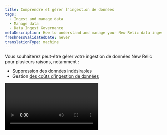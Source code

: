 ```yaml
---
title: Comprendre et gérer l'ingestion de données
tags:
  - Ingest and manage data
  - Manage data
  - Data Ingest Governance
metaDescription: How to understand and manage your New Relic data ingest.
freshnessValidatedDate: never
translationType: machine
---
```


Vous souhaiterez peut-être gérer votre ingestion de données New Relic pour plusieurs raisons, notamment :

* Suppression des données indésirables
* Gestion [des coûts d&apos;ingestion de données](/docs/accounts/accounts-billing/new-relic-one-pricing-billing/data-ingest-billing)

<Video type="wistia" id="b9j1111pif" />

## UId&apos;ingestion de données [#ui]

L&apos;onglet <DNT>**Data ingestion**</DNT> est situé dans l&amp;apos; [UIde gestion des données](/docs/data-apis/manage-data/manage-your-data). L&amp;apos;UI d&amp;apos;ingestion de données affiche un résumé de votre utilisation par source de données. Pour les organisations avec plusieurs comptes, vous pouvez également afficher l&amp;apos;utilisation de comptes spécifiques.

<img title="Data ingest UI" alt="Data ingest UI" src="/images/accounts_screenshot-full_data-ingest-UI.webp" />

<figcaption>
  Dans le [menu utilisateur](/docs/accounts/accounts-billing/general-account-settings/intro-account-settings), sélectionnez <DNT>**Manage your data**</DNT>.
</figcaption>

Pour des définitions détaillées des métriques présentées dans le graphique, voir [Sources d’ingestion de données](#sources-list).

Pour voir la requête NRQL sous-jacente utilisée pour créer ce graphique, cliquez sur <DNT>**View NRQL**</DNT>.

Pour une vidéo montrant une brève visite de cette interface utilisateur d&apos;administration et d&apos;autres, voir [Paramètres du compte](/docs/accounts/accounts-billing/general-account-settings/intro-account-settings/#video-tour).

### Obtenez plus de détails [#detail]

Pour obtenir plus de détails sur une source de données spécifique affichée dans le graphique, passez la souris sur la bande dans le graphique et cliquez dessus. Une fenêtre modale s&apos;ouvrira, comme indiqué dans l&apos;image ci-dessous.

<img title="Ingest chart data source details" alt="screenshot of details page for a data source" src="/images/accounts_screenshot-crop_facet-usage-data.webp" />

<figcaption>
  Lorsque vous cliquez sur une bande dans le graphique d&apos;ingestion, vous obtenez plus de détails sur ces données.
</figcaption>

Pour quelques détails techniques sur la façon dont le graphique affiche les données et le message d&apos;erreur, voir [Détails du graphique](#technical-details-chart).

## Estimer l&apos;ingestion future de données [#estimate]

Si vous essayez d&apos;estimer l&apos;ingestion future de données, consultez cet [article de blog sur l&apos;estimation de l&apos;ingestion](https://newrelic.com/blog/nerdlog/estimate-data-cost).

## Gérer l&apos;ingestion et éviter les pics d&apos;ingestion [#manage]

La manière dont vous gérez vos données New Relic dépendra de nombreux facteurs spécifiques à votre organisation et à vos besoins. Cela dit, voici quelques conseils généraux pour gérer l’ingestion de données et éviter les pics inattendus :

* <DNT>**Assign team members.**</DNT> Désignez des membres de l&amp;apos;équipe qui seront chargés de vérifier votre ingestion à une cadence donnée et de la gérer. Assurez-vous qu&amp;apos;ils comprennent les [facteurs de facturation liés aux données](/docs/accounts/accounts-billing/new-relic-one-pricing-billing/data-ingest-billing), y compris ce qui est et n&amp;apos;est pas comptabilisé dans la facturation.
* <DNT>**Get to know your data.**</DNT> Prenez le temps de vous familiariser avec vos données. Apprenez à connaître ses flux et reflux et à comprendre d’où il vient.
* <DNT>**Monitor when you make significant changes.**</DNT> Lorsque vous activez pour la première fois un nouvel outil de reporting de données, ou lorsque vous mettez à niveau un agent ou une intégration, ou lorsque vous apportez une modification importante à votre système, vous devez monitorer votre ingestion pour vous assurer qu&amp;apos;il n&amp;apos;y a pas de pic inattendu de données.
* <DNT>**Set up alerts.**</DNT> Si vous êtes préoccupé par des scénarios spécifiques provoquant des pics soudains dans l&amp;apos;ensemble de données, créez une condition d&amp;apos;alerte pour vous avertir si cela se produit. Pour obtenir des conseils à ce sujet, consultez [Utilisation requête](/docs/accounts/accounts-billing/new-relic-one-pricing-billing/usage-queries-alerts).

### Réduire l&apos;ingestion [#adjust-ingest]

Vous trouverez ci-dessous quelques conseils sur les approches courantes adoptées par les clients New Relic pour réduire l&apos;ingestion de données qui ne leur sont pas utiles.

Toutes les solutions New Relic disposent de différentes options de configuration qui vous permettent de contrôler la manière dont les données sont signalées à New Relic. Ci-dessous, nous avons quelques méthodes populaires pour réduire l&apos;ingestion de données, mais pour en savoir plus sur toutes les options disponibles, nous vous recommandons de lire la documentation des outils spécifiques que vous utilisez.

<CollapserGroup>
  <Collapser id="adjust-apm-ingest" title="Gérer l'ingestion APM">
    Les options permettant d’ajuster les données <InlinePopover type="apm" />incluent :

    * Configurer le taux d&apos;échantillonnage pour l&apos;événement de transaction. Voir les configurations d&apos;agent pour [Java](/docs/agents/java-agent/configuration/java-agent-configuration-config-file#Transaction_Events), [.Net](/docs/apm/agents/net-agent/configuration/net-agent-configuration), [Go](/docs/apm/agents/go-agent/configuration/go-agent-configuration#transaction-events-settings), [NodeJS](/docs/apm/agents/nodejs-agent/installation-configuration/nodejs-agent-configuration), [PHP](/docs/apm/agents/php-agent/configuration/php-agent-configuration), [Python](/docs/apm/agents/python-agent/configuration/python-agent-configuration) ou [Ruby](/docs/apm/agents/ruby-agent/configuration/ruby-agent-configuration).
    * Ajuster [l&apos;échantillonnage de traces distribuées](/docs/distributed-tracing/concepts/how-new-relic-distributed-tracing-works)
    * Optimiser [l&apos;instrumentation personnalisée](/docs/apm/agents/manage-apm-agents/agent-data/custom-instrumentation) et/ou [les métriques personnalisées](/docs/apm/agents/manage-apm-agents/agent-data/collect-custom-metrics).
    * Gérer [les logs en contexte](/docs/logs/logs-context/get-started-logs-context).
  </Collapser>

  <Collapser id="adjust-infra-ingest" title="Gérer l'ingestion d'infrastructure">
    Les options d’ajustement des données d’infrastructure incluent :

    * Ajustez [le taux d&apos;échantillonnage](/docs/infrastructure/install-infrastructure-agent/configuration/infrastructure-agent-configuration-settings#samples-variables) pour le réseau, le stockage et l&amp;apos;événement système.

    * [Désactiver les métriques de processus](/docs/infrastructure/install-infrastructure-agent/configuration/infrastructure-agent-configuration-settings/#enable-process-metrics).

    * Ajuster l&apos;intervalle d&apos;interrogation :

      * Pour l&apos;intégration cloud: [Ajustez le sondage](/docs/infrastructure/infrastructure-integrations/cloud-integrations/configure-polling-frequency-data-collection-cloud-integrations).
      * Pour [une intégration sur hôte](/docs/infrastructure/host-integrations/get-started/introduction-host-integrations): ajuster la configuration d&amp;apos;une intégration .

    * [Contrôler le reporting d&apos;attributs spécifiques](/docs/infrastructure/install-infrastructure-agent/configuration/infrastructure-agent-configuration-settings/#include-matching-metrics).

    * Gérer [l&apos;intégration des événementsKubernetes ](/docs/kubernetes-pixie/kubernetes-integration/kubernetes-events/install-kubernetes-events-integration/#install).
  </Collapser>

  <Collapser id="adjust-log-ingest" title="Gérer l'ingestion log">
    Les options de réglage de l’ingestion des données log incluent :

    * [Logs automatiques en contexte](/docs/logs/logs-context/disable-automatic-logging): Désactivez ou activez via l&amp;apos;UI ou l&amp;apos;API, ou ajustez les paramètres configuration côté client.
    * [Transfert de données de log](/docs/logs/forward-logs/enable-log-management-new-relic): un log non filtré peut parfois entraîner le signalement d&amp;apos;une grande quantité de données log . Vous pouvez ajuster log configuration la du redirecteur de pour filtrer les événements de log du logcôté de l&amp;apos;envoi .
    * [Supprimer les données log ](/docs/logs/ui-data/drop-data-drop-filter-rules): gérez l&amp;apos;ingestion de données via l&amp;apos;UI ou l&amp;apos;API.
  </Collapser>

  <Collapser id="drop-data" title="Supprimer les données">
    Lors de l&apos;ingestion, nous appliquons des règles de suppression des données afin que vous ne soyez pas facturé pour des données inutiles. Mais vous pouvez également définir vos propres [règles de suppression des données](/docs/accounts/accounts/data-management/drop-data-using-nerdgraph).
  </Collapser>

  <Collapser id="npm" title="Gérer les données du réseau monitoring">
    Pour des augmentations inattendues des [données du réseaumonitoring ](/docs/network-performance-monitoring/get-started/npm-introduction), vous pouvez envisager d&amp;apos;ajuster l&amp;apos;intervalle d&amp;apos;interrogation.
  </Collapser>

  <Collapser id="disable" title="Désactiver ou supprimer les outils monitoring">
    Si vous avez des agents ou des intégrations dont vous ne voulez pas du tout, vous pouvez désinstaller/supprimer ces outils. Pour obtenir des instructions, consultez la documentation spécifique à cet outil. Gardez à l’esprit que si vous pensez qu’il y a une chance que vous utilisiez cet outil à l’avenir, le désactiver simplement peut être une meilleure solution que le désinstaller complètement.
  </Collapser>
</CollapserGroup>

## Sources d&apos;ingestion de données [#sources-list]

Le graphique [UId&apos;ingestion de données](#data-ingest-ui) vous montre une répartition de haut niveau de votre utilisation de données facturables. Le tableau ci-dessous explique ces sources. Dans ce tableau, « groupe métrique d&amp;apos;utilisation » fait référence à la valeur de l&amp;apos;attribut `usageMetric` de cette source sur l&amp;apos;événement `NrConsumption` .

<CollapserGroup>
  <Collapser id="metrics" title="Métriques">
    Dans le graphique d&apos;ingestion de données, <DNT>**Metrics**</DNT> est une combinaison de deux types de métriques : [les données d&apos;intervalle de temps métrique](/docs/data-apis/understand-data/new-relic-data-types/#timeslice-data) et [les métriques dimensionnelles](/docs/data-apis/understand-data/new-relic-data-types/#dimensional-metrics).

    Groupe métrique d&apos;utilisation : `MetricsBytes`.

    les données d&apos;intervalle de temps métrique sont en moyenne par périodes d&apos;une heure après huit jours. Après 90 jours, les données métriques permanentes continuent d&apos;être stockées par périodes d&apos;une heure. Nous stockons actuellement les données métriques brutes pendant 30 jours.

    Vous êtes uniquement facturé pour le volume d’ingestion initial. Vous n&apos;êtes pas facturé pour les cumuls ultérieurs.
  </Collapser>

  <Collapser id="apm" title="Événement APM">
    Cela inclut [les événements APM](/docs/insights/insights-data-sources/default-data/apm-default-events-insights), comme `Transaction` et `TransactionError`.

    Groupe métrique d&apos;utilisation : `ApmEventsBytes`.
  </Collapser>

  <Collapser id="infra" title="Infrastructure">
    Il existe plusieurs types de [monitoring des données liées infrastructure](/docs/infrastructure/manage-your-data/data-instrumentation/default-infrastructure-events).

    ### infrastructures hôtes

    Ces données sont signalées via les événements `SystemSample`, `NetworkSample` et `StorageSample` .

    Le groupe métrique d&apos;utilisation est `InfraHostBytes`.

    Informations relatives à vos serveurs et machines virtuelles provenant des agents d&apos;infrastructure, y compris les données de stockage et de réseau.

    ### Processus d&apos;infrastructure

    Ces données sont stockées dans l&apos;événement `ProcessSample` .

    Le groupe métrique d&apos;utilisation est `InfraProcessBytes`.

    Données relatives à chaque processus exécuté sur les hôtes exécutant l&apos;agent d&apos;infrastructure. Cette fonctionnalité est désactivée par défaut. Pour plus d&apos;informations, voir [Processus métriques](/docs/infrastructure/install-infrastructure-agent/configuration/infrastructure-agent-configuration-settings/#enable-process-metrics).

    ### Intégration des infrastructures

    Groupe métrique d&apos;utilisation : `InfraIntegrationBytes`.

    Données de performances liées aux applications et aux services, généralement gérées par les clients, y compris les données liées au conteneur Docker, aux services Windows, aux contrôles Nagios et à l&apos;intégration cloud tels que les services gérés dans AWS, Azure et GCP.
  </Collapser>

  <Collapser id="logging" title="Enregistrement">
    Inclut le log et toute partition de données personnalisée `Log_<value>` existante.

    Le groupe métrique d&apos;utilisation est `LoggingBytes`.

    Les enregistrements de log sont stockés sur le [type de données`Log` ](/docs/data-apis/understand-data/new-relic-data-types/#log-data)par défaut. Des partitions de données personnalisées supplémentaires créeront de nouveaux types de données, qui sont toujours préfixés par `Log_` et sont comptabilisés comme faisant partie de l&amp;apos;ensemble global des données log stockées.

    Avec `LogExtendedRecord`, les messages de log de plus de 4 Ko sont divisés en plusieurs événements qui, si nécessaire, sont assemblés pour afficher le message d&amp;apos;origine ; cela réduit la taille des données du message. Pour en savoir plus sur la manière dont ces données sont stockées, consultez [notre documentation sur les blobs de logs](/docs/logs/log-management/ui-data/long-logs-blobs).
  </Collapser>

  <Collapser id="custom-events" title="Événements personnalisés">
    Ces données proviennent de votre [événement personnalisé](/docs/insights/insights-data-sources/custom-data/report-custom-event-data).

    Le groupe métrique d&apos;utilisation est `CustomEventsBytes`.
  </Collapser>

  <Collapser id="mobile" title="Événement mobile">
    [Événement mobile](/docs/insights/insights-data-sources/default-data/mobile-default-events-insights), y compris l&amp;apos;événement général `Mobile`, `MobileRequestError`, `MobileBreadcrumb`, `MobileSession`, `MobileHandledException`, `MobileCrash`, `MobileRequest` et `MobileJavaScriptError`.

    Groupe métrique d&apos;utilisation : `MobileEventsBytes`.
  </Collapser>

  <Collapser id="tracing" title="Tracé">
    Cela inclut le [type de données`Span` ](/docs/data-apis/understand-data/new-relic-data-types/#trace-data)et `SpanEvent` d&amp;apos;OpenTelemetry.

    Le groupe métrique d&apos;utilisation est `TracingBytes`.

    `DistributedTraceSummary` événement ne compte pas dans l’ingestion.
  </Collapser>

  <Collapser id="browser" title="Browser events">
    Il s&apos;agit de [<InlinePopover type="browser" />événement](/docs/insights/insights-data-sources/default-data/browser-default-events-insights), y compris l&amp;apos;espace de nommage de `Browser`, `Browser:EventLog`, `Browser:JSErrors` et `PcvPerf` (timing PageView).

    Le groupe métrique d&apos;utilisation est `BrowserEventsBytes`.
  </Collapser>

  <Collapser id="lambda" title="Lambda">
    Ce sont [des événementsAWS Lambda ](/docs/serverless-function-monitoring/aws-lambda-monitoring/ui-data/understand-lambda-data-structure).

    Le groupe métrique d&apos;utilisation est `ServerlessBytes`.
  </Collapser>

  <Collapser id="change-tracking-ingest" title="Suivi des changements">
    L&apos;activité de suivi des changements est stockée dans l&apos;espace de nommage <DNT>**Deployment**</DNT> . Les modifications individuelles que vous suivez représentent en moyenne environ 200 à 250 octets par rapport à votre ingestion.
  </Collapser>

  <Collapser id="security-bytes-ingest" title="Sécurité">
    Les événements signalés par la fonctionnalité de sécurité de New Relic sont stockés dans l&apos;espace de nommage <DNT>**Security**</DNT> . Il s&amp;apos;agit principalement de rapports de vulnérabilités fournis par la gestion des vulnérabilités fonctionnalité, mais qui pourront être étendus pour inclure des produits supplémentaires à l&amp;apos;avenir.

    Les volumes d&apos;événements attendus de ce type sont très faibles, car les occurrences de rapports de vulnérabilités sont rares.

    Les fonctionnalités de sécurité toujours en préversion publique utilisent un espace de nommage <DNT>**Security:Preview**</DNT> distinct et ne sont pas facturables.

    Le groupe métrique d&apos;utilisation est `SecurityBytes`.
  </Collapser>
</CollapserGroup>

## Optimisez votre ingestion de données [#optimize-ingest]

Nous avons également un [didacticiel détaillé sur la façon d’optimiser l’ingestion de données](/docs/new-relic-solutions/observability-maturity/operational-efficiency/intro-data-governance).

## Données ingérées en continu [#stream]

Pour en savoir plus sur la diffusion en continu des données ingérées vers d&apos;autres sources, consultez [Exportation en continu](/docs/apis/nerdgraph/examples/nerdgraph-streaming-export).

## Données provenant de plusieurs régions data center [#data-centers]

Si vous avez des comptes dans plusieurs régions data center, [découvrez comment comprendre votre utilisation](/docs/accounts/accounts-billing/account-setup/choose-your-data-center#account-structure).

## Détails techniques sur le tableau d&apos;ingestion [#technical-details-chart]

Quelques détails techniques sur l&apos;UI d&apos;ingestion :

* <DNT>**Displays are estimates.**</DNT> La valeur d&amp;apos;ingestion affichée sur le graphique d&amp;apos;ingestion peut varier légèrement du montant réel que vous pouvez voir lors de l&amp;apos;exécution de votre propre requête. Ceci est dû au fait que le calcul utilisé pour le graphique est une estimation.
* <DNT>**No chart data available.**</DNT> Le graphique d&amp;apos;ingestion de données peut afficher une période légèrement plus longue que celle couverte par vos paramètres de conservation des données. Pour cette raison, vous pouvez recevoir un message indiquant qu&amp;apos;aucune donnée graphique n&amp;apos;est disponible.
* <DNT>**Chart time buckets.**</DNT> Si un compte possède moins d&amp;apos;un téraoctet de données, nous calculons le volume sur une période de 24 heures ; sinon, nous le calculons sur une période d&amp;apos;une heure.
